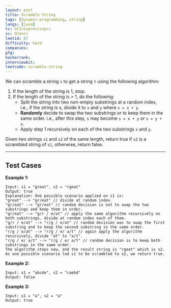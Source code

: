 ```yaml
---
layout: post
title: Scramble String
tags: [dynamic-programming, string]
langs: [java]
tc: O(2<sup>n</sup>)
sc: O(m+n)
leetid: 87
difficulty: hard
companies: 
gfg: 
hackerrank: 
interviewbit: 
leetcode: scramble-string
---
```


We can scramble a string `s` to get a string `t` using the following algorithm:
1. If the length of the string is 1, stop. 
2. If the length of the string is > 1, do the following:
   - Split the string into two non-empty substrings at a random index, i.e., if the string is s, divide it to `x` and `y` where `s = x + y`. 
   - **Randomly** decide to swap the two substrings or to keep them in the same order. i.e., after this step, `s` may become `s = x + y` or `s = y + x`. 
   - Apply step 1 recursively on each of the two substrings `x` and `y`.
   
Given two strings `s1` and `s2` of the same length, return true if `s2` is a scrambled string of `s1`, otherwise, return false.

---

## Test Cases

**Example 1:** 
```
Input: s1 = "great", s2 = "rgeat"
Output: true
Explanation: One possible scenario applied on s1 is:
"great" --> "gr/eat" // divide at random index.
"gr/eat" --> "gr/eat" // random decision is not to swap the two substrings and keep them in order.
"gr/eat" --> "g/r / e/at" // apply the same algorithm recursively on both substrings. divide at random index each of them.
"g/r / e/at" --> "r/g / e/at" // random decision was to swap the first substring and to keep the second substring in the same order.
"r/g / e/at" --> "r/g / e/ a/t" // again apply the algorithm recursively, divide "at" to "a/t".
"r/g / e/ a/t" --> "r/g / e/ a/t" // random decision is to keep both substrings in the same order.
The algorithm stops now, and the result string is "rgeat" which is s2.
As one possible scenario led s1 to be scrambled to s2, we return true.
```

**Example 2:** 
```
Input: s1 = "abcde", s2 = "caebd"
Output: false
```

**Example 3:**
```
Input: s1 = "a", s2 = "a"
Output: true
```